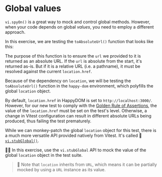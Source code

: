 # Global values

`vi.spyOn()` is a great way to mock and control global methods. However, when your code depends on global _values_, you need to employ a different approach.

In this exercise, we are testing the `toAbsoluteUrl()` function that looks like this:

<CodeFile file="to-absolute-url.ts" />

The purpose of this function is to ensure the `url` we provided to it is returned as an absolute URL. If the `url` is absolute from the start, it's returned as-is. But if it is a relative URL (i.e. a pathname), it must be resolved against the current `location.href`.

Because of the dependency on `location`, we will be testing the `toAbsoluteUrl()` function in the `happy-dom` environment, which polyfills the global `location` object.

<CodeFile file="vitest.config.ts" highlight="6" />

By default, `location.href` in HappyDOM is set to `http://localhost:3000/`. However, for our new test to comply with the [Golden Rule of Assertions](https://www.epicweb.dev/the-golden-rule-of-assertions), the value of the `location.href` must be set on the test's level. Otherwise, a change in Vitest configuration can result in different absolute URLs being produced, thus failing the test prematurely.

While we can monkey-patch the global `location` object for this test, there is a much more versatile API provided natively from Vitest. It's called :scroll: [`vi.stubGlobal()`](https://vitest.dev/api/vi.html#vi-stubglobal).

👨‍💼 In this exercise, use the `vi.stubGlobal` API to mock the value of the global `location` object in the <InlineFile file="to-absolute-url.test.ts" /> test suite.

> 🦉 Note that `location` inherits from `URL`, which means it can be partially mocked by using a `URL` instance as its value.
